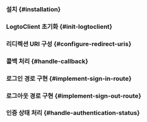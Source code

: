 

<PhpGuideTip />

### 설치 \{#installation}

<Installation />

### LogtoClient 초기화 \{#init-logtoclient}

<InitLogtoClient />

### 리디렉션 URI 구성 \{#configure-redirect-uris}

<SignInFlowSummary />

<AssumingUrl />

<WebConfigureRedirectUris />

### 콜백 처리 \{#handle-callback}

<ImplementCallbackRoute />

### 로그인 경로 구현 \{#implement-sign-in-route}

<ImplementSignInRoute />

### 로그아웃 경로 구현 \{#implement-sign-out-route}

<ImplementSignOutRoute />

### 인증 상태 처리 \{#handle-authentication-status}

<HandleAuthenticationStatus />

<Checkpoint />
